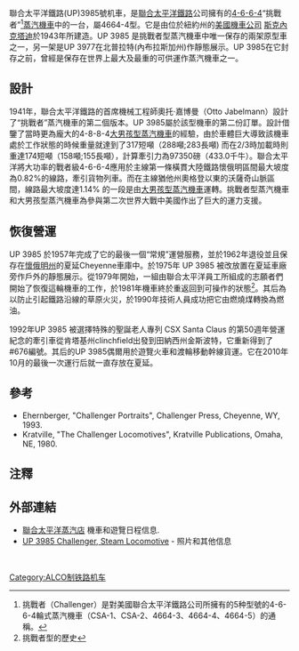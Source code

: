 {{roughtranslation|time=2015-11-07T04:56:39+00:00}}
{{unreferenced|time=2015-11-07T04:56:39+00:00}}
{{Infobox locomotive
|name            = 聯合太平洋3985
|powertype       = 蒸汽
|image           = Union Pacific Challenger 3985 01.jpg
|caption         = 2008年10月運行中UP3985正通過愛荷華州的奧爾頓
|builder         = [[美國機車公司|美國機車公司]] (ALCO)
|serialnumber    = 70174
|builddate       = 1943年7月
|whytetype       = [[4-6-6-4|4-6-6-4]]
|uicclass        = (2′C) C2′ h4
|gauge           = {{Track gauge|ussg|allk=on}}
|leadingdiameter = 
|driverdiameter  = {{convert|69|in|mm|0|abbr=on}}
|trailingdiameter= 
|weightondrivers = {{convert|404000|lb|kg t|abbr=on}}
|locoweight      = 
|locotenderweight= {{convert|1073900|lb|kg t|abbr=on}}
|boilerpressure  = {{convert|280|lbf/in2|MPa|2|abbr=on}} 
|cylindercount   = 4
|cylindersize    = {{convert|21|x|32|in|mm|0|abbr=on}}
|tractiveeffort  = {{convert|97350|lbf|kN|2|abbr=on}}
|factorofadhesion = 4.15
|maxspeed       = {{convert|70|mph|km/h|abbr=on}}
|poweroutput = {{convert|5000|hp|abbr=on}}
|operator        = [[聯合太平洋鐵路公司|聯合太平洋鐵路公司]]
|operatorclass   = 4664-4
|numinclass      = 11 of 25
|fleetnumbers    = UP 3967, UP 3718,  UP 3985
|retiredate       = 1962
|restoredate      = 1981
|nicknames       = "挑戰者"
|disposition     = Union Pacific Heritage Fleet, based on [[Cheyenne,_Wyoming|Cheyenne]], [[Wyoming|Wyoming]], at roundhouse
}}

聯合太平洋鐵路(UP)3985號机車，是[[聯合太平洋鐵路|聯合太平洋鐵路]]公司擁有的[[4-6-6-4|4-6-6-4]]“挑戰者”<ref group="注">挑戰者（Challenger）是對美國聯合太平洋鐵路公司所擁有的5种型號的4-6-6-4輪式蒸汽機車（CSA-1、CSA-2、4664-3、4664-4、4664-5）的通稱。</ref>[[蒸汽機車|蒸汽機車]]中的一台，屬4664-4型。它是由位於紐約州的[[美國機車公司|美國機車公司]] [[斯克內克塔迪|斯克內克塔迪]]於1943年所建造。UP 3985 是挑戰者型蒸汽機車中唯一保存的兩架原型車之一，另一架是UP 3977在北普拉特(內布拉斯加州)作靜態展示。UP 3985在它封存之前，曾經是保存在世界上最大及最重的可供運作蒸汽機車之一。

==設計==
1941年，聯合太平洋鐵路的首席機械工程師奧托·嘉博曼（Otto Jabelmann）設計了“挑戰者”蒸汽機車的第二個版本。UP 3985屬於該型機車的第二份訂單。設計借鑒了當時更為龐大的4-8-8-4[[大男孩型蒸汽機車|大男孩型蒸汽機車]]的經驗，由於車體巨大導致該機車處於工作狀態的時候重量就達到了317短噸（288噸;283長噸) 而在2/3時加載時則重達174短噸（158噸;155長噸），計算牽引力為97350磅（433.0千牛）。聯合太平洋將大功率的戰者級4-6-6-4應用於主線第一條橫貫大陸鐵路懷俄明區間最大坡度為0.82%的線路，牽引貨物列車。而在主線猶他州奧格登以東的沃薩奇山脈區間，線路最大坡度達1.14% 的一段是由[[大男孩型蒸汽機車|大男孩型蒸汽機車]]運轉。挑戰者型蒸汽機車和大男孩型蒸汽機車為參與第二次世界大戰中美國作出了巨大的運力支援。

==恢復營運==
UP 3985 於1957年完成了它的最後一個“常規”運營服務，並於1962年退役並且保存在[[懷俄明州|懷俄明州]]的夏延Cheyenne車庫中。於1975年 UP 3985 被改放置在夏延車廠旁作戶外的靜態展示。從1979年開始，一組由聯合太平洋員工所組成的志願者們開始了恢復這輪機車的工作，於1981年機車終於重返回到可操作的狀態<ref>挑戰者型的歷史</ref>。其后為以防止引起鐵路沿線的草原火災，於1990年技術人員成功把它由燃燒煤轉換為燃油。

1992年UP 3985 被選擇特殊的聖誕老人專列 CSX Santa Claus 的第50週年營運紀念的牽引車從肯塔基州clinchfield出發到田納西州金斯波特，它重新得到了#676編號。其后的UP 3985偶爾用於遊覽火車和渡輪移動幹線貨運。它在2010年10月的最後一次運行后就一直存放在夏延。

==參考==
{{reflist}}

* Ehernberger, "Challenger Portraits", Challenger Press, Cheyenne, WY, 1993.
* Kratville, "The Challenger Locomotives", Kratville Publications, Omaha, NE, 1980.

==注釋==
<references group="注" />

== 外部連結 ==

* [http://www.upsteam.com/ 聯合太平洋蒸汽店] {{Wayback|url=http://www.upsteam.com/ |date=20110201113725 }} 機車和遊覽日程信息.
* [http://www.trainweb.org/brettrw/steam/steam.html UP 3985 Challenger, Steam Locomotive] {{Wayback|url=http://www.trainweb.org/brettrw/steam/steam.html |date=20151223021154 }} - 照片和其他信息
<br>
{{Commonscat|Union Pacific 3985}}
[[Category:ALCO制铁路机车|Category:ALCO制铁路机车]]